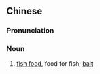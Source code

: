 {{also|鱼食}}
==Chinese==
{{zh-forms|s=鱼食}}

===Pronunciation===
{{zh-pron
|m=yúshí,er=y
|cat=n
}}

===Noun===
{{zh-noun}}

# [[fish food]], food for fish; [[bait]]